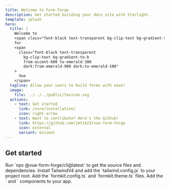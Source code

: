 ```yaml
---
title: Welcome to Form Forge
description: Get started building your docs site with Starlight.
template: splash
hero:
  title: |
    Welcome to
    <span class="font-black text-transparent bg-clip-text bg-gradient-to-b from-accent-600 to-emerald-300 dark:from-accent-800 dark:to-emerald-300">Form Forge</span>
    for
    <span
      class="font-black text-transparent
        bg-clip-text bg-gradient-to-b
        from-accent-600 to-emerald-300
        dark:from-emerald-900 dark:to-emerald-100"
    >
      Vue
    </span>
  tagline: Allow your users to build forms with ease!
  image:
    file: ../../../public/favicon.svg
  actions:
    - text: Get started
      link: /core/installation/
      icon: right-arrow
    - text: Want to contribute? Here's the Github!
      link: https://github.com/jmt1423/vue-form-forge
      icon: external
      variant: minimal
---
```



## Get started

<CardGrid stagger>
  <Card title="Install source files" icon="download">
    <span class="flex flex-row items-center justify-between">
      Run `npx @vue-form-forge/cli@latest` to get the source files and
      dependencies.
      <a href="https://github.com/jmt1423/vue-form-forge" class="w-10 h-10">
        <Icon name={"external"} size="2rem" />
      </a>
    </span>
  </Card>
  <Card title="Setup TailwindV4" icon="add-document">
    <span class="flex flex-row items-center justify-between">
      Install TailwindV4 and add the `tailwind.config.js` to your project root.
      <a href="https://github.com/jmt1423/vue-form-forge" class="w-10 h-10">
        <Icon name={"external"} size="2rem" />
      </a>
    </span>
  </Card>
  <Card title="Configure Formkit theming" icon="setting">
    <span class="flex flex-row items-center justify-between">
      Add the `formkit.config.ts` and `formkit.theme.ts` files.
      <a href="https://github.com/jmt1423/vue-form-forge" class="w-10 h-10">
        <Icon name={"external"} size="2rem" />
      </a>
    </span>
  </Card>
  <Card title="Add the component anywhere" icon="open-book">
    <span class="flex flex-row items-center justify-between">
      Add the `<BuilderProvider /> and <FormBuilder />` components to your app.
      <a href="https://github.com/jmt1423/vue-form-forge" class="w-10 h-10">
        <Icon name={"external"} size="2rem" />
      </a>
    </span>
  </Card>
</CardGrid>
